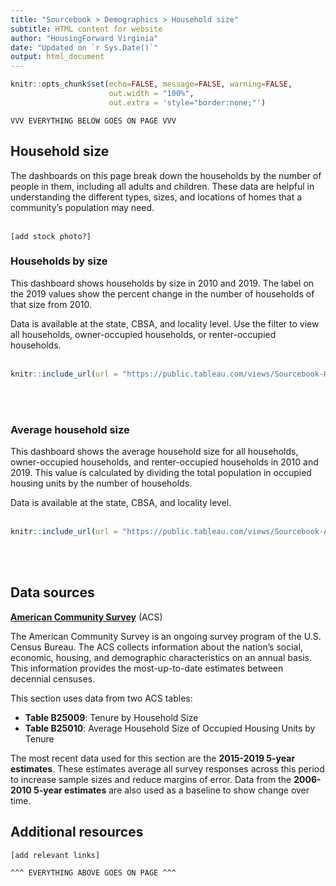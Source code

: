 ```yaml
---
title: "Sourcebook > Demographics > Household size"
subtitle: HTML content for website
author: "HousingForward Virginia"
date: "Updated on `r Sys.Date()`"
output: html_document
---
```


```r
knitr::opts_chunk$set(echo=FALSE, message=FALSE, warning=FALSE,
                      out.width = "100%",
                      out.extra = 'style="border:none;"')
```

```
VVV EVERYTHING BELOW GOES ON PAGE VVV
```

## Household size

The dashboards on this page break down the households by the number of people in them, including all adults and children. These data are helpful in understanding the different types, sizes, and locations of homes that a community's population may need.
<br>
<br>
```
[add stock photo?]
```

### Households by size

This dashboard shows households by size in 2010 and 2019. The label on the 2019 values show the percent change in the number of households of that size from 2010.

Data is available at the state, CBSA, and locality level. Use the filter to view all households, owner-occupied households, or renter-occupied households.
<br>
<br>
```r
knitr::include_url(url = "https://public.tableau.com/views/Sourcebook-Householdsbysize/Statewide?:showVizHome=no&:embed=true", height = "500px")
```
<br>
<br>

### Average household size

This dashboard shows the average household size for all households, owner-occupied households, and renter-occupied households in 2010 and 2019. This value is calculated by dividing the total population in occupied housing units by the number of households.

Data is available at the state, CBSA, and locality level.
<br>
<br>
```r
knitr::include_url(url = "https://public.tableau.com/views/Sourcebook-Averagehouseholdsize/Statewide?:showVizHome=no&:embed=true", height = "500px")
```
<br>
<br>

## Data sources

[**American Community Survey**](https://www.census.gov/programs-surveys/acs) (ACS)  

The American Community Survey is an ongoing survey program of the U.S. Census Bureau. The ACS collects information about the nation’s social, economic, housing, and demographic characteristics on an annual basis. This information provides the most-up-to-date estimates between decennial censuses.

This section uses data from two ACS tables:

* **Table B25009**: Tenure by Household Size
* **Table B25010**: Average Household Size of Occupied Housing Units by Tenure

The most recent data used for this section are the **2015-2019 5-year estimates**. These estimates average all survey responses across this period to increase sample sizes and reduce margins of error. Data from the **2006-2010 5-year estimates** are also used as a baseline to show change over time.

## Additional resources

```
[add relevant links]
```

```
^^^ EVERYTHING ABOVE GOES ON PAGE ^^^
```